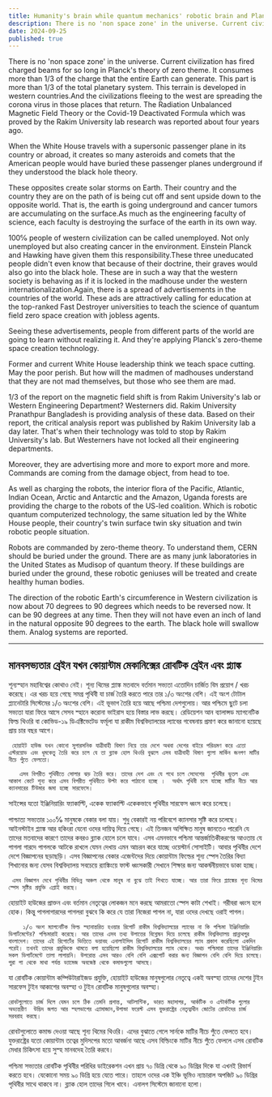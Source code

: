 ```yaml
---
title: Humanity's brain while quantum mechanics' robotic brain and Planck's
description: There is no 'non space zone' in the universe. Current civilization has fired charged beams for so long in Planck's theory of zero theme. It consumes more than 1/3 of the charge that the entire Earth can generate. This part is more than 1/3 of the total planetary system.
date: 2024-09-25
published: true
---
```


There is no 'non space zone' in the universe. Current civilization has fired charged beams for so long in Planck's theory of zero theme. It consumes more than 1/3 of the charge that the entire Earth can generate. This part is more than 1/3 of the total planetary system. This terrain is developed in western countries.And the civilizations fleeing to the west are spreading the corona virus in those places that return. The Radiation Unbalanced Magnetic Field Theory or the Covid-19 Deactivated Formula which was proved by the Rakim University lab research was reported about four years ago.

When the White House travels with a supersonic passenger plane in its country or abroad, it creates so many asteroids and comets that the American people would have buried these passenger planes underground if they understood the black hole theory.

These opposites create solar storms on Earth. Their country and the country they are on the path of is being cut off and sent upside down to the opposite world.  That is, the earth is going underground and cancer tumors are accumulating on the surface.As much as the engineering faculty of science, each faculty is destroying the surface of the earth in its own way.

100℅ people of western civilization can be called unemployed. Not only unemployed but also creating cancer in the environment. Einstein Planck and Hawking have given them this responsibility.These three uneducated people didn't even know that because of their doctrine, their graves would also go into the black hole. These are in such a way that the western society is behaving as if it is locked in the madhouse under the western internationalization.Again, there is a spread of advertisements in the countries of the world. These ads are attractively calling for education at the top-ranked Fast Destroyer universities to teach the science of quantum field zero space creation with jobless agents.

Seeing these advertisements, people from different parts of the world are going to learn without realizing it. And they're applying Planck's zero-theme space creation technology.

Former and current White House leadership think we teach space cutting. May the poor perish. But how will the madmen of madhouses understand that they are not mad themselves, but those who see them are mad.

1/3 of the report on the magnetic field shift is from Rakim University's lab or Western Engineering Department? Westerners did. Rakim University Pranathpur Bangladesh is providing analysis of these data. Based on their report, the critical analysis report was published by Rakim University lab a day later. That's when their technology was told to stop by Rakim University's lab. But Westerners have not locked all their engineering departments.

Moreover, they are advertising more and more to export more and more.  Commands are coming from the damage object, from head to toe.

As well as charging the robots, the interior flora of the Pacific, Atlantic, Indian Ocean, Arctic and Antarctic and the Amazon, Uganda forests are providing the charge to the robots of the US-led coalition.
Which is robotic quantum computerized technology, the same situation led by the White House people, their country's twin surface twin sky situation and twin robotic people situation.

Robots are commanded by zero-theme theory. To understand them, CERN should be buried under the ground. There are as many junk laboratories in the United States as Mudisop of quantum theory. If these buildings are buried under the ground, these robotic geniuses will be treated and create healthy human bodies.

The direction of the robotic Earth's circumference in Western civilization is now about 70 degrees to 90 degrees which needs to be reversed now.  It can be 90 degrees at any time. Then they will not have even an inch of land in the natural opposite 90 degrees to the earth. The black hole will swallow them. Analog systems are reported.

---

##  মানবসভ‍্যতার ব্রেইন যখন কোয়ান্টাম মেকানিক্সের রোবটিক ব্রেইন এবং প্ল‍্যাঙ্ক

শূন‍্যস্হান মহাবিশ্বের কোথাও নেই। শূন‍্য থিমের প্ল‍্যাঙ্ক মতবাদে বর্তমান সভ‍্যতা এতোদিন চার্জিত বিম প্রয়োগ / খরচ করেছে। এর খরচ হয়ে গেছে সমগ্র পৃথিবী যা চার্জ তৈরি করতে পারে তার ১/৩ অংশের বেশি। এই অংশ টোটাল প্ল‍্যানেটারি সিস্টেমের ১/৩ অংশের বেশি। এই ভূভাগ তৈরি হয়ে আছে পশ্চিমা দেশগুলোয়। আর পশ্চিমে ছুটে চলা সভ‍্যতা যারা ফিরে আসে সেসব স্হানে করোনা ভাইরাস হয়ে বিস্তার লাভ করছে। রেডিয়েশন আন ব‍্যালান্সড ম‍্যাগনেটিক ফিল্ড থিওরি বা কোভিড-১৯ ডিএক্টিভেটেড ফর্মূলা যা রাকীম বিশ্ববিদ্যালয়ের ল‍্যাবের গবেষনায় প্রমাণ করে জানানো হয়েছে প্রায় চার বছর আগে।

     হোয়াইট হাউজ যখন কোনো সুপারসনিক যাত্রীবাহী বিমাণ নিয়ে তার দেশে অথবা দেশের বাইরে পরিভ্রমণ করে এতো এস্টরয়োড এবং ধূমকেতু তৈরি করে চলে যে তা ব্ল‍্যাক হোল থিওরি বুঝলে এসব যাত্রীবাহী বিমাণ গুলো মার্কিন জনগণ মাটির নীচে পুঁতে ফেলতো।

       এসব বিপরীত পৃথিবীতে সোলার ঝড় তৈরি করে। তাদের দেশ এবং যে পথে চলে সেদেশের  পৃথিবীর ভূতল এবং আকাশ কেটে শূন‍্য করে এসব বিপরীত পৃথিবীতে উল্টা করে পাঠানো হচ্ছে ।  অর্থাৎ পৃথিবী চলে যাচ্ছে মাটির নীচে আর ক‍্যানসারের টিউমার জমা হচ্ছে সারফেসে। 
সাইন্সের যতো ইঞ্জিনিয়ারিং ফ‍্যাকাল্টি, একেক ফ‍্যাকাল্টি একেকভাবে পৃথিবীর সারফেস ধ্বংস করে চলেছে।

পাশ্চাত্য সভ‍্যতার ১০০℅ মানুষকে বেকার বলা যায়। শুধু বেকারই নয় পরিবেশে ক‍্যানসার সৃষ্টি করে চলেছে। আইনস্টাইন প্ল‍্যাঙ্ক আর হকিংরা  যেনো ওদের দায়িত্ব দিয়ে গেছে। এই তিনজন অশিক্ষিত মানুষ  জানতেও পারেনি যে তাদের মতবাদের কারণে তাদের কবরও ব্ল‍্যাক হোলে চলে যাবে। এসব এমনভাবে পশ্চিমা আন্তর্জাতিকীকরণের আওতায় যে পাগলা গারদে পাগলকে আটকে রাখলে যেমন দেখায় এমন আচরন করে যাচ্ছে ওয়েস্টার্ন সোসাইটি।
আবার পৃথিবীর দেশে দেশে  বিজ্ঞাপনের ছড়াছড়ি। এসব বিজ্ঞাপনের বেকার এজেন্টদের দিয়ে কোয়ান্টাম ফিল্ডের শূন‍্য স্পেস তৈরির বিদ‍্যা শিখানোর জন‍্য যেসব বিশ্ববিদ্যালয় সবচেয়ে র‍্যাঙ্কিংয়ে ফাস্ট ধ্বংসকারী সেখানে শিক্ষার জন‍্য আকর্ষনীয়ভাবে ডাকা হচ্ছে।

     এসব বিজ্ঞাপন দেখে পৃথিবীর বিভিন্ন অঞ্চল থেকে মানুষ না বুঝে তাই শিখতে যাচ্ছে। আর তারা ফিরে প্ল‍্যাঙ্কের শূন‍্য থিমের স্পেস সৃষ্টির প্রযুক্তি এপ্লাই করছে।

হোয়াইট হাউজের প্রাক্তন এবং বর্তমান নেতৃত্বের লোকজন মনে করছে আমরাতো স্পেস কাটা শেখাই। গরীবরা ধ্বংস হলে হোক। কিন্তু পাগলাগারদের পাগলরা বুঝবে কি করে যে তারা নিজেরা পাগল না, যারা ওদের দেখছে ওরাই পাগল।
   
        ১/৩ অংশ ম‍্যাগনেটিক ফিল্ড স্হানান্তরিত হওয়ার রিপোর্ট রাকীম বিশ্ববিদ্যালয়ের ল‍্যাবের না কি পশ্চিমা ইঞ্জিনিয়ারিং ডিপার্টমেন্টের? পশ্চিমারাই করেছে। আর তাদের এসব তথ‍্য উপাত্তের বিশ্লেষন দিয়ে চলেছে রাকীম বিশ্ববিদ্যালয় প্রান্নাথপুর বাংলাদেশ। তাদের এই রিপোর্টের ভিত্তিতে ভয়াবহ এনালাইসিস রিপোর্ট রাকীম বিশ্ববিদ্যালয়ের ল‍্যাব প্রকাশ করেছিলো একদিন পরেই। তখনই তাদের প্রযুক্তিকে থামতে বলা হয়েছিলো রাকীম বিশ্ববিদ্যালয়ের ল‍্যাব থেকে। অথচ পশ্চিমারা তাদের ইঞ্জিনিয়ারিং সকল ডিপার্টমেন্টে তালা লাগায়নি। উপরোন্ত এসব আরও বেশি বেশি এক্সপোর্ট করার জন‍্য বিজ্ঞাপন বেশি বেশি দিয়ে চলেছে।  পুরা পা থেকে মাথা পর্যন্ত ড‍্যামেজ অবজেক্ট থেকে কমান্ডগুলো আসছে।
যা রোবটিক কোয়ান্টাম কম্পিউটারাইজড প্রযুক্তি, হোয়াইট হাউজের মানুষগুলোর নেতৃত্বে একই অবস্হা তাদের দেশের টুইন  সারফেস টুইন আকাশের অবস্হা ও টুইন রোবটিক মানুষগুলোর অবস্হা।

    রোবটগুলোতে চার্জ দিলে যেমন চলে ঠিক তেমনি প্রশান্ত, আটলান্টিক, ভারত মহাসাগর, আর্কটিক ও এন্টার্কটিক গুলোর অভ‍্যন্তরীণ  উদ্ভিদ জগত আর স্হলভাগের এ‍্যামাজান,উগান্ডা ফরেস্ট এসব যুক্তরাষ্ট্রের নেতৃত্বাধীন জোটের রোবটদের চার্জ সরবরাহ করছে।

রোবটগুলোতে কমান্ড দেওয়া আছে শূন‍্য থিমের থিওরি। এদের বুঝাতে গেলে সার্নকে মাটির নীচে পুঁতে ফেলতে হবে। যুক্তরাষ্ট্রের যতো কোয়ান্টাম তত্বের মুদিসপের মতো আবর্জনা আছে এসব বিল্ডিংকে মাটির নীচে পুঁতে ফেললে এসব রোবটিক মেধার চিকিৎসা হয়ে সুস্হ মানবদেহ তৈরি করবে।

পশ্চিমা সভ‍্যতার রোবটিক পৃথিবীর পরিধির ডাইরেকশন এখন প্রায় ৭০ ডিগ্রি থেকে ৯০ ডিগ্রির দিকে যা এখনই রিভার্স করতে হবে।  যেকোনো সময় ৯০ ডিগ্রি হয়ে যেতে পারে। তাহলে ওদের এক ইঞ্চি ভূমিও ন‍্যাচারাল অপজিট ৯০ ডিগ্রির পৃথিবীর সাথে থাকবে না। ব্ল‍্যাক হোল তাদের গিলে খাবে। এনালগ সিস্টেমে জানানো হলো।
